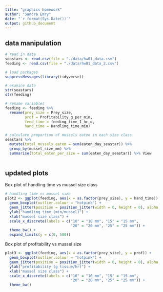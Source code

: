 ```yaml
---
title: "graphics homework"
author: "Sandra Emry"
date: "`r format(Sys.Date())`" 
output: github_document
---
```


## data manipulation

```r
# read in data
seastars <- read.csv(file = "./data/hw01_data.csv")
feeding <- read.csv(file = "./data/hw01_data_2.csv")

# load packages
suppressMessages(library(tidyverse))

# examine data
str(seastars)
str(feeding)

# rename variables
feeding <- feeding %>% 
  rename(prey_size = Prey_size, 
         prof = Profitability_g_per_min,
         feed_time = feeding_time_1_hr_d, 
         hand_time = Handling_time_min) 

# calculate proportion of mussels eaten in each size class
seastars %>% 
  mutate(total_mussels_eaten = sum(eaten_day_seastar)) %>% 
  group_by(mussel_size_mm) %>% 
  summarise(total_eaten_per_size = sum(eaten_day_seastar)) %>% View
  
```

## updated plots

Box plot of handling time vs mussel size class
```r
# handling time vs mussel size 
plot2 <- ggplot(feeding, aes(x = as.factor(prey_size), y = hand_time)) + 
  geom_boxplot(outlier.colour = "hotpink") +
  geom_jitter(position = position_jitter(width = 0, height = 0), alpha = 1/2) + 
  ylab("handling time (min/mussel)") +
  xlab("mussel size class") +
  scale_x_discrete(labels = c("10" = "10 mm", "15" = "15 mm",
                              "20" = "20 mm", "25" = "25 mm")) +
  theme_bw() +
  expand_limits(y = c(0, 500))

```

Box plot of profitability vs mussel size
```r

plot3 <- ggplot(feeding, aes(x = as.factor(prey_size), y = prof)) + 
  geom_boxplot(outlier.colour = "hotpink") + 
  geom_jitter(position = position_jitter(width = 0, height = 0), alpha = 1/2) + 
  ylab("profitability (g tissue/hr)") + 
  xlab("mussel size class") + 
  scale_x_discrete(labels = c("10" = "10 mm", "15" = "15 mm",
                              "20" = "20 mm", "25" = "25 mm")) +
  theme_bw()

```

